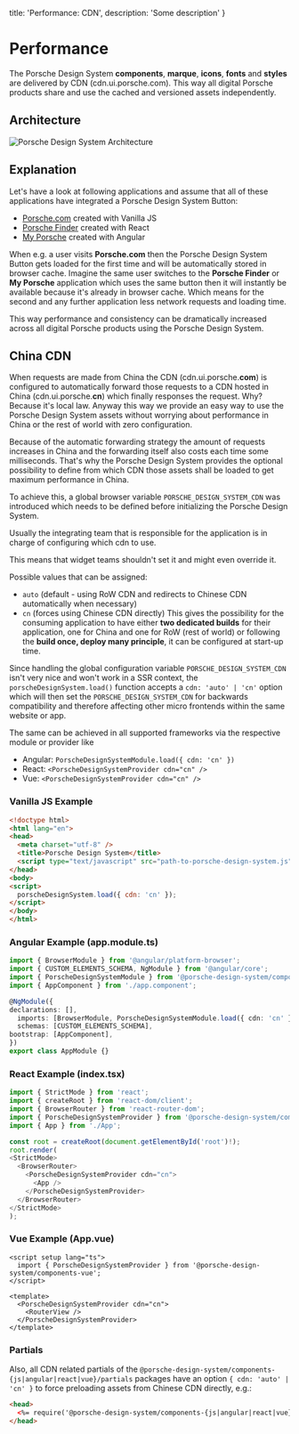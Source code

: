 
  title: 'Performance: CDN',
  description: 'Some description'
}

# Performance

The Porsche Design System **components**, **marque**, **icons**, **fonts** and **styles** are delivered by CDN
(cdn.ui.porsche.com). This way all digital Porsche products share and use the cached and versioned assets independently.

## Architecture

![Porsche Design System Architecture](/assets/pds-architecture.png)

## Explanation

Let's have a look at following applications and assume that all of these applications have integrated a Porsche Design
System Button:

- [Porsche.com](https://porsche.com) created with Vanilla JS
- [Porsche Finder](https://finder.porsche.com) created with React
- [My Porsche](https://login.porsche.com/login) created with Angular

When e.g. a user visits **Porsche.com** then the Porsche Design System Button gets loaded for the first time and will be
automatically stored in browser cache. Imagine the same user switches to the **Porsche Finder** or **My Porsche**
application which uses the same button then it will instantly be available because it's already in browser cache. Which
means for the second and any further application less network requests and loading time.

This way performance and consistency can be dramatically increased across all digital Porsche products using the Porsche
Design System.

## China CDN

When requests are made from China the CDN (cdn.ui.porsche.**com**) is configured to automatically forward those requests
to a CDN hosted in China (cdn.ui.porsche.**cn**) which finally responses the request. Why? Because it's local law.
Anyway this way we provide an easy way to use the Porsche Design System assets without worrying about performance in
China or the rest of world with zero configuration.

Because of the automatic forwarding strategy the amount of requests increases in China and the forwarding itself also
costs each time some milliseconds. That's why the Porsche Design System provides the optional possibility to define from
which CDN those assets shall be loaded to get maximum performance in China.

To achieve this, a global browser variable `PORSCHE_DESIGN_SYSTEM_CDN` was introduced which needs to be defined before
initializing the Porsche Design System.

<Notification heading="Attention" headingTag="h3" state="warning">
  Usually the integrating team that is responsible for the application is in charge of configuring which cdn to use.

  This means that widget teams shouldn't set it and might even override it.
</Notification>

Possible values that can be assigned:

- `auto` (default - using RoW CDN and redirects to Chinese CDN automatically when necessary)
- `cn` (forces using Chinese CDN directly) This gives the possibility for the consuming application to have either **two
dedicated builds** for their application, one for China and one for RoW (rest of world) or following the **build once,
deploy many principle**, it can be configured at start-up time.

Since handling the global configuration variable `PORSCHE_DESIGN_SYSTEM_CDN` isn't very nice and won't work in a SSR
context, the `porscheDesignSystem.load()` function accepts a `cdn: 'auto' | 'cn'` option which will then set the
`PORSCHE_DESIGN_SYSTEM_CDN` for backwards compatibility and therefore affecting other micro frontends within the same
website or app.

The same can be achieved in all supported frameworks via the respective module or provider like

- Angular: `PorscheDesignSystemModule.load({ cdn: 'cn' })`
- React: `<PorscheDesignSystemProvider cdn="cn" />`
- Vue: `<PorscheDesignSystemProvider cdn="cn" />`

### Vanilla JS Example

```html
<!doctype html>
<html lang="en">
<head>
  <meta charset="utf-8" />
  <title>Porsche Design System</title>
  <script type="text/javascript" src="path-to-porsche-design-system.js"></script>
</head>
<body>
<script>
  porscheDesignSystem.load({ cdn: 'cn' });
</script>
</body>
</html>
```

### Angular Example (app.module.ts)

```ts
import { BrowserModule } from '@angular/platform-browser';
import { CUSTOM_ELEMENTS_SCHEMA, NgModule } from '@angular/core';
import { PorscheDesignSystemModule } from '@porsche-design-system/components-angular';
import { AppComponent } from './app.component';

@NgModule({
declarations: [],
  imports: [BrowserModule, PorscheDesignSystemModule.load({ cdn: 'cn' })],
  schemas: [CUSTOM_ELEMENTS_SCHEMA],
bootstrap: [AppComponent],
})
export class AppModule {}
```

### React Example (index.tsx)

```ts
import { StrictMode } from 'react';
import { createRoot } from 'react-dom/client';
import { BrowserRouter } from 'react-router-dom';
import { PorscheDesignSystemProvider } from '@porsche-design-system/components-react';
import { App } from './App';

const root = createRoot(document.getElementById('root')!);
root.render(
<StrictMode>
  <BrowserRouter>
    <PorscheDesignSystemProvider cdn="cn">
      <App />
    </PorscheDesignSystemProvider>
  </BrowserRouter>
</StrictMode>
);
```

### Vue Example (App.vue)

```vue
<script setup lang="ts">
  import { PorscheDesignSystemProvider } from '@porsche-design-system/components-vue';
</script>

<template>
  <PorscheDesignSystemProvider cdn="cn">
    <RouterView />
  </PorscheDesignSystemProvider>
</template>
```

### Partials

Also, all CDN related partials of the `@porsche-design-system/components-{js|angular|react|vue}/partials` packages have
an option `{ cdn: 'auto' | 'cn' }` to force preloading assets from Chinese CDN directly, e.g.:

```html
<head>
  <%= require('@porsche-design-system/components-{js|angular|react|vue}/partials').getFontFaceStylesheet({ cdn: 'cn' }) %>
</head>
```

